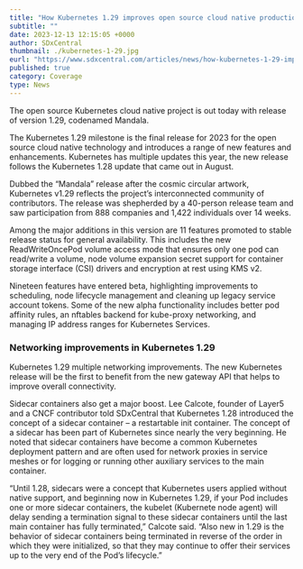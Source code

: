 ```yaml
---
title: "How Kubernetes 1.29 improves open source cloud native production readiness"
subtitle: ""
date: 2023-12-13 12:15:05 +0000
author: SDxCentral 
thumbnail: ./kubernetes-1-29.jpg
eurl: "https://www.sdxcentral.com/articles/news/how-kubernetes-1-29-improves-open-source-cloud-native-production-readiness/2023/12/"
published: true
category: Coverage
type: News
---
```



<NewsWrapper>
<div> 

The open source Kubernetes cloud native project is out today with release of version 1.29, codenamed Mandala. 

The Kubernetes 1.29 milestone is the final release for 2023 for the open source cloud native technology and introduces a range of new features and enhancements. Kubernetes has multiple updates this year, the new release follows the Kubernetes 1.28 update that came out in August.

Dubbed the “Mandala” release after the cosmic circular artwork, Kubernetes v1.29 reflects the project’s interconnected community of contributors. The release was shepherded by a 40-person release team and saw participation from 888 companies and 1,422 individuals over 14 weeks.

Among the major additions in this version are 11 features promoted to stable release status for general availability. This includes the new ReadWriteOncePod volume access mode that ensures only one pod can read/write a volume, node volume expansion secret support for container storage interface (CSI)  drivers and encryption at rest using KMS v2.

Nineteen features have entered beta, highlighting improvements to scheduling, node lifecycle management  and cleaning up legacy service account tokens. Some of the new alpha functionality includes better pod affinity rules, an nftables backend for kube-proxy networking, and managing IP address ranges for Kubernetes Services.

<h3>Networking improvements in Kubernetes 1.29</h3>

Kubernetes 1.29 multiple networking improvements. The new Kubernetes release will be the first to benefit from the new gateway API that helps to improve overall connectivity.

Sidecar containers also get a major boost. <Link to="/community/members/lee-calcote/bio">Lee Calcote</Link>, founder of <Link to ="/company/about">Layer5</Link> and a CNCF contributor told  SDxCentral that Kubernetes 1.28 introduced the concept of a sidecar container – a restartable init container. The concept of a sidecar has been part of Kubernetes since nearly the very beginning. He noted that sidecar containers have become a common Kubernetes deployment pattern and are often used for network proxies in service meshes or for logging or running other auxiliary services to the main container.

“Until 1.28, sidecars were a concept that Kubernetes users applied without native support, and beginning now in Kubernetes 1.29, if your Pod includes one or more sidecar containers, the kubelet (Kubernete node agent) will delay sending a termination signal to these sidecar containers until the last main container has fully terminated,” Calcote said. “Also new in 1.29 is the behavior of sidecar containers being terminated in reverse of the order in which they were initialized, so that they may continue to offer their services up to the very end of the Pod’s lifecycle.”

</div>
</NewsWrapper>
